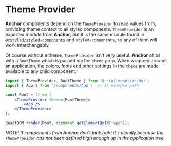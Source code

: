 
# Theme Provider

**Anchor** components depend on the `ThemeProvider` to read values from, providing theme context to
all styled components. `ThemeProvider` is an exported module from **Anchor**, but it is the same
module found in <a target="_blank" href="https://www.smooth-code.com/open-source/xstyled/">`@xstyled/styled-components`</a> and
`styled-components`, so any of them will work interchangably.

Of course without a theme, `ThemeProvider` isn't very useful. **Anchor** ships with
a <Link to="/theme/root-theme">`RootTheme`</Link> which is passed via the `theme` prop. When wrapped
around an application, the colors, fonts and other settings in the `theme` are made available to any
child component.

```jsx
import { ThemeProvider, RootTheme } from '@retailmenot/anchor';
import { App } from '/components/App';  // An example path

const Root = () => (
    <ThemeProvider theme={RootTheme}>
        <App />
    </ThemeProvider>
);

ReactDOM.render(Root, document.getElementById('app'));
```

*NOTE! If components from Anchor don't look right it's usually because the `ThemeProvider` has not
been defined high enough up in the application tree.*